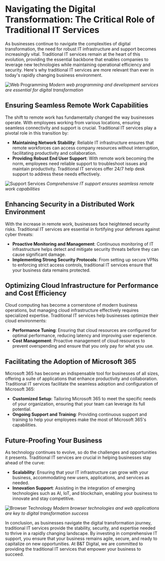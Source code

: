 # Navigating the Digital Transformation: The Critical Role of Traditional IT Services

As businesses continue to navigate the complexities of digital transformation, the need for robust IT infrastructure and support becomes increasingly vital. Traditional IT services remain at the heart of this evolution, providing the essential backbone that enables companies to leverage new technologies while maintaining operational efficiency and security. Here's why traditional IT services are more relevant than ever in today's rapidly changing business environment.

![Web Programming](/assets/blog/web-programming.png)
_Modern web programming and development services are essential for digital transformation_

## Ensuring Seamless Remote Work Capabilities

The shift to remote work has fundamentally changed the way businesses operate. With employees working from various locations, ensuring seamless connectivity and support is crucial. Traditional IT services play a pivotal role in this transition by:

- **Maintaining Network Stability**: Reliable IT infrastructure ensures that remote workforces can access company resources without interruption, facilitating productivity and collaboration.
- **Providing Robust End User Support**: With remote work becoming the norm, employees need reliable support to troubleshoot issues and maintain productivity. Traditional IT services offer 24/7 help desk support to address these needs effectively.

![Support Services](/assets/blog/support.png)
_Comprehensive IT support ensures seamless remote work capabilities_

## Enhancing Security in a Distributed Work Environment

With the increase in remote work, businesses face heightened security risks. Traditional IT services are essential in fortifying your defenses against cyber threats:

- **Proactive Monitoring and Management**: Continuous monitoring of IT infrastructure helps detect and mitigate security threats before they can cause significant damage.
- **Implementing Strong Security Protocols**: From setting up secure VPNs to enforcing strict access controls, traditional IT services ensure that your business data remains protected.

## Optimizing Cloud Infrastructure for Performance and Cost Efficiency

Cloud computing has become a cornerstone of modern business operations, but managing cloud infrastructure effectively requires specialized expertise. Traditional IT services help businesses optimize their cloud environments:

- **Performance Tuning**: Ensuring that cloud resources are configured for optimal performance, reducing latency and improving user experience.
- **Cost Management**: Proactive management of cloud resources to prevent overspending and ensure that you only pay for what you use.

## Facilitating the Adoption of Microsoft 365

Microsoft 365 has become an indispensable tool for businesses of all sizes, offering a suite of applications that enhance productivity and collaboration. Traditional IT services facilitate the seamless adoption and configuration of Microsoft 365:

- **Customized Setup**: Tailoring Microsoft 365 to meet the specific needs of your organization, ensuring that your team can leverage its full potential.
- **Ongoing Support and Training**: Providing continuous support and training to help your employees make the most of Microsoft 365's capabilities.

## Future-Proofing Your Business

As technology continues to evolve, so do the challenges and opportunities it presents. Traditional IT services are crucial in helping businesses stay ahead of the curve:

- **Scalability**: Ensuring that your IT infrastructure can grow with your business, accommodating new users, applications, and services as needed.
- **Innovation Support**: Assisting in the integration of emerging technologies such as AI, IoT, and blockchain, enabling your business to innovate and stay competitive.

![Browser Technology](/assets/blog/browser.png)
_Modern browser technologies and web applications are key to digital transformation success_

In conclusion, as businesses navigate the digital transformation journey, traditional IT services provide the stability, security, and expertise needed to thrive in a rapidly changing landscape. By investing in comprehensive IT support, you ensure that your business remains agile, secure, and ready to capitalize on new opportunities. At B&T Digital, we are committed to providing the traditional IT services that empower your business to succeed.
